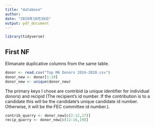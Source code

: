 ---
title: "database"
author: 
date: "2019年10月30日"
output: pdf_document
---
```{r setup, include=FALSE}
library(tidyverse)
```

## First NF
Elimanate duplicative columns from the same table. 

```{r warning=FALSE}
donor <- read.csv("Top MA Donors 2016-2020.csv")
donor_new <- donor[1:19]
donor_new <- unique(donor_new)
```

The primary keys I chose are contribid (a unique identifier for individual donors) and recipid (The recipient's id number. If the contribution is to a candidate this will be the candidate's unique candidate id number. Otherwise, it will be the FEC committee id number.).
```{r warning=FALSE}
contrib_quarry <- donor_new[c(2:12,17)]
recip_quarry <- donor_new[c(12:16,19)]
```